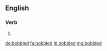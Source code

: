 ==English==

===Verb===
{{head|en|verb form}}

# {{en-past of|bobble}}

[[de:bobbled]]
[[fa:bobbled]]
[[hi:bobbled]]
[[mg:bobbled]]